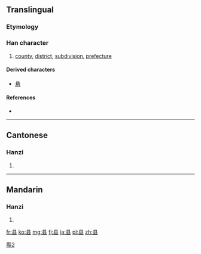 {{also|縣|県}}
==Translingual==
{{ja-forms|[[県]]|县|[[縣]]}}
===Etymology===
{{Han simp|縣}}

===Han character===
{{Han char|rn=28|rad=厶|as=05|sn=7|four=|canj=月一戈 (BMI)|ids=⿱[[且]][[厶]]}}

# [[county]], [[district]], [[subdivision]], [[prefecture]]

====Derived characters====
* [[悬]]

====References====
* {{Han ref|kx=0164.161|hdz=10386.090|uh=53BF|ud=21439}}

----

==Cantonese==

===Hanzi===
{{yue-hanzi|jyut=[[jyun2]], [[jyun6]]|y=yun2, yun6|tra=縣}}

# {{defn|lang=yue|sort=厶05}}

----

==Mandarin==

===Hanzi===
{{cmn-hanzi|tra=縣|pin=[[xiàn]] ([[xian4]])|wg=hsien<sup>4</sup>}}

# {{defn|lang=cmn|sort=厶05}}

[[Category:CJKV characters simplified differently in Japan and China|縣2]]

[[fr:县]]
[[ko:县]]
[[mg:县]]
[[fj:县]]
[[ja:县]]
[[pl:县]]
[[zh:县]]